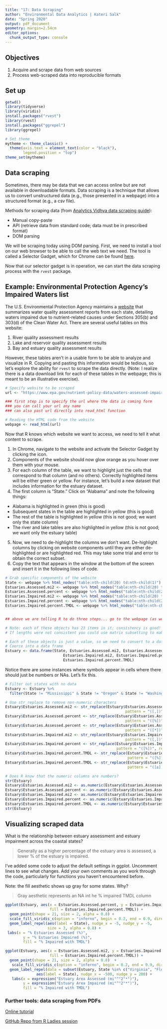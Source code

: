 ```yaml
---
title: "17: Data Scraping"
author: "Environmental Data Analytics | Kateri Salk"
date: "Spring 2020"
output: pdf_document
geometry: margin=2.54cm
editor_options: 
  chunk_output_type: console
---
```


## Objectives
1. Acquire and scrape data from web sources
2. Process web-scraped data into reproducible formats

## Set up
```r
getwd()
library(tidyverse)
library(viridis)
install.packages("rvest")
library(rvest)
install.packages("ggrepel")
library(ggrepel)

# Set theme
mytheme <- theme_classic() +
  theme(axis.text = element_text(color = "black"), 
        legend.position = "top")
theme_set(mytheme)
```

## Data scraping
Sometimes, there may be data that we can access online but are not available in downloadable formats. Data scraping is a technique that allows us to convert unstructured data (e.g., those presented in a webpage) into a structured format (e.g., a csv file). 

Methods for scraping data (from [Analytics Vidhya data scraping guide](https://www.analyticsvidhya.com/blog/2017/03/beginners-guide-on-web-scraping-in-r-using-rvest-with-hands-on-knowledge/)): 

* Manual copy-paste
* API (retrieve data from standard code; data must be in prescribed format) 
* DOM parsing

We will be scraping today using DOM parsing. First, we need to install a tool on our web browser to be able to call the web text we need. The tool is called a Selector Gadget, which for Chrome can be found [here](https://chrome.google.com/webstore/detail/selectorgadget/mhjhnkcfbdhnjickkkdbjoemdmbfginb?hl=en). 

Now that our selector gadget is in operation, we can start the data scraping process with the `rvest` package. 

## Example: Environmental Protection Agency's Impaired Waters list

The U.S. Environmental Protection Agency maintains a [website](https://www.epa.gov/nutrient-policy-data/waters-assessed-impaired-due-nutrient-related-causes) that summarizes water quality assessment reports from each state, detailing waters impaired due to nutrient-related causes under Sections 305(b) and 303(d) of the Clean Water Act. There are several useful tables on this website: 

1. River quality assessment results
2. Lake and reservoir quality assessment results
3. Bay and estuary quality assessment results

However, these tables aren't in a usable form to be able to analyze and visualize in R. Copying and pasting this information would be tedious, so let's explore the ability for `rvest` to scrape the data directly. (Note: I realize there is a data download link for each of these tables in the webpage; this is meant to be an illustrative exercise).

```r
# Specify website to be scraped
url <- "https://www.epa.gov/nutrient-policy-data/waters-assessed-impaired-due-nutrient-related-causes"

### first step is to specify the url where the data is coming form 
### you can call your url any name 
### can also past url directly into read_html function 

# Reading the HTML code from the website
webpage <- read_html(url)
```

Now that R knows which website we want to access, we need to tell it what content to scrape. 

1. In Chrome, navigate to the website and activate the Selector Gadget by clicking the icon. 
2. Components of the website should now glow orange as you hover over them with your mouse. 
3. For each column of the table, we want to highlight just the cells that correspond to that column (and no others). Correctly highlighted items will be either green or yellow. For instance, let's build a new dataset that includes information for the estuary dataset. 
4. The first column is "State." Click on "Alabama" and note the following things: 

* Alabama is highlighted in green (this is good)
* Subsequent states in the table are highlighted in yellow (this is good)
* The rest of the table is highlighted in yellow (this is not good; we want only the state column)
* The river and lake tables are also highlighted in yellow (this is not good; we want only the estuary table)

5. Now, we need to de-highlight the columns we don't want. De-highlight columns by clicking on website components until they are either de-highlighted or are highlighted red. This may take some trial and error to obtain the correct subset. 
6. Copy the text that appears in the window at the bottom of the screen and insert it in the following lines of code.
```r
# Grab specific components of the website
State <- webpage %>% html_nodes("table:nth-child(20) td:nth-child(1)") %>% html_text()
Estuaries.Assessed.mi2 <- webpage %>% html_nodes("table:nth-child(20) td:nth-child(2)") %>% html_text()
Estuaries.Assessed.percent <- webpage %>% html_nodes("table:nth-child(20) td:nth-child(3)") %>% html_text()
Estuaries.Impaired.mi2 <- webpage %>% html_nodes("table:nth-child(20) td:nth-child(4)") %>% html_text()
Estuaries.Impaired.percent <- webpage %>% html_nodes("table:nth-child(20) td:nth-child(5)") %>% html_text()
Estuaries.Impaired.percent.TMDL <- webpage %>% html_nodes("table:nth-child(20) td:nth-child(6)") %>% html_text()


## above we are telling R to do three steps... go to the webpage (as we defined by url above), read in the specific nodes we determines using selector gadget tool, read i the html text from those nodes 

# Note: each of these objects has 23 items in it; consistency is good!
# If lengths were not consistent you could use matrix subsetting to make consistent

# Each of these objects is just a value, so we need to convert to a data frame
# Coerce into a data frame
Estuary <- data.frame(State, Estuaries.Assessed.mi2, Estuaries.Assessed.percent, 
                          Estuaries.Impaired.mi2, Estuaries.Impaired.percent, 
                          Estuaries.Impaired.percent.TMDL)
```

Notice there are some instances where symbols appear in cells where there should just be numbers or NAs. Let's fix this. 

```r
# Filter out states with no data
Estuary <- Estuary %>%
  filter(State != "Mississippi" & State != "Oregon" & State != "Washington")

# Use str_replace to remove non-numeric characters
Estuary$Estuaries.Assessed.mi2 <- str_replace(Estuary$Estuaries.Assessed.mi2,
                                                      pattern = "([,])", replacement = "")  
Estuary$Estuaries.Assessed.percent <- str_replace(Estuary$Estuaries.Assessed.percent,
                                                      pattern = "([%])", replacement = "")
Estuary$Estuaries.Assessed.percent <- str_replace(Estuary$Estuaries.Assessed.percent,
                                                      pattern = "([*])", replacement = "")
Estuary$Estuaries.Impaired.mi2 <- str_replace(Estuary$Estuaries.Impaired.mi2,
                                                      pattern = "([,])", replacement = "")  
Estuary$Estuaries.Impaired.percent <- str_replace(Estuary$Estuaries.Impaired.percent, 
                                                  pattern = "([%])", replacement = "")
Estuary$Estuaries.Impaired.percent.TMDL <- str_replace(Estuary$Estuaries.Impaired.percent.TMDL, 
                                                       pattern = "([%])", replacement = "")
Estuary$Estuaries.Impaired.percent.TMDL <- str_replace(Estuary$Estuaries.Impaired.percent.TMDL, 
                                                       pattern = "([±])", replacement = "")

# Does R know that the numeric columns are numbers?
str(Estuary)
Estuary$Estuaries.Assessed.mi2 <- as.numeric(Estuary$Estuaries.Assessed.mi2)
Estuary$Estuaries.Assessed.percent <- as.numeric(Estuary$Estuaries.Assessed.percent)
Estuary$Estuaries.Impaired.mi2 <- as.numeric(Estuary$Estuaries.Impaired.mi2)
Estuary$Estuaries.Impaired.percent <- as.numeric(Estuary$Estuaries.Impaired.percent)
Estuary$Estuaries.Impaired.percent.TMDL <- as.numeric(Estuary$Estuaries.Impaired.percent.TMDL)
str(Estuary)

```

## Visualizing scraped data

What is the relationship between estuary assessment and estuary impairment across the coastal states? 

> Generally as a higher percentage of the estuary area is assessed, a lower % of the estuary is impaired. 

I've added some code to adjust the default settings in ggplot. Uncomment lines to see what changes. Add your own comments as you work through the code, particularly for functions you haven't encountered before. 

Note: the fill aesthetic shows up gray for some states. Why?

> Gray aesthetic represents an NA int he % impaired TMDL column 

```r

ggplot(Estuary, aes(x = Estuaries.Assessed.percent, y = Estuaries.Impaired.percent, 
                    fill = Estuaries.Impaired.percent.TMDL)) +
  geom_point(shape = 21, size = 2, alpha = 0.8) + 
  scale_fill_viridis_c(option = "inferno", begin = 0.2, end = 0.9, direction = -1) +
  geom_label_repel(aes(label = State), nudge_x = -5, nudge_y = -5, 
                   size = 3, alpha = 0.8) +  
 labs(x = "% Estuaries Assessed (%)",
        y = "% Estuaries Impaired (%)", 
        fill = "% Impaired with TMDL")  

ggplot(Estuary, aes(x = Estuaries.Assessed.mi2, y = Estuaries.Impaired.mi2, 
                    fill = Estuaries.Impaired.percent.TMDL)) +
  geom_point(shape = 21, size = 2, alpha = 0.8)  + 
   scale_fill_viridis_c(option = "inferno", begin = 0.2, end = 0.9, direction = -1) +
  geom_label_repel(data = subset(Estuary, State %in% c("Virginia", "Florida", "Louisiana", "Texas")), 
              aes(label = State), nudge_x = -500, nudge_y = 200) +
   labs(x = expression("Estuary Area Assessed (mi"^"2"*")"),
        y = expression("Estuary Area Impaired (mi"^"2"*")"), 
        fill = "% Impaired with TMDL")


```

### Further tools: data scraping from PDFs

[Online tutorial](https://blog.datazar.com/extracting-pdf-text-with-r-and-creating-tidy-data-f399011549cc)

[GitHub Repo from R Ladies session](https://github.com/rladies/meetup-presentations_rtp/tree/master/2019-10-10-data-from-pdf)